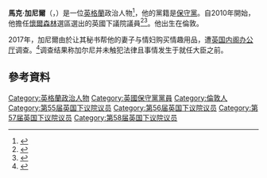 '''馬克·加尼爾'''（{{lang-en|Mark Garnier}}，{{bd|1963年|2月26日}}）是一位[[英格蘭|英格蘭]]政治人物<ref>{{London Gazette |issue=59418 |date=13 May 2010 |startpage=8746}}</ref>，他的黨籍是[[保守黨_(英國)|保守黨]]。自2010年開始，他擔任[[懷爾森林_(英國國會選區)|懷爾森林]]選區選出的英國下議院議員<ref>{{Cite web |url=http://www.theyworkforyou.com/mp/mark_garnier/wyre_forest |title=TheyWorkForYou.com |access-date=2016-03-06 |archive-date=2013-06-01 |archive-url=https://web.archive.org/web/20130601164756/http://www.theyworkforyou.com/mp/mark_garnier/wyre_forest |dead-url=no }}</ref><ref>{{Cite web |url=http://news.bbc.co.uk/1/shared/election2010/results/constituency/f34.stm |title=BBC Election 2010 |accessdate=2016-03-06 |archive-date=2017-08-28 |archive-url=https://web.archive.org/web/20170828201330/http://news.bbc.co.uk/1/shared/election2010/results/constituency/f34.stm |dead-url=no }}</ref>。他出生在倫敦。

2017年，加尼爾由於让其秘书帮他的妻子与情妇购买情趣用品，遭[[英国内阁办公厅|英国内阁办公厅]]调查。<ref name="Wootson">{{cite news|last1=Wootson Jr|first1=Cleve R.|title=A British minister admits he made his secretary buy sex toys as #MeToo hits Parliament|url=https://www.washingtonpost.com/news/worldviews/wp/2017/10/29/a-british-minister-admits-he-made-his-secretary-buy-sex-toys-as-metoo-hits-parliament/|accessdate=2017-10-29|work=The Washington Post|date=2017-10-29|archive-date=2017-11-03|archive-url=https://web.archive.org/web/20171103143655/https://www.washingtonpost.com/news/worldviews/wp/2017/10/29/a-british-minister-admits-he-made-his-secretary-buy-sex-toys-as-metoo-hits-parliament/|dead-url=no}}</ref>调查结果称加尔尼并未触犯法律且事情发生于就任大臣之前。

==參考資料==
{{Reflist}}

{{DEFAULTSORT:Garnier, Mark}}

[[Category:英格蘭政治人物|Category:英格蘭政治人物]]
[[Category:英國保守黨黨員|Category:英國保守黨黨員]]
[[Category:倫敦人|Category:倫敦人]]
[[Category:第55届英国下议院议员|Category:第55届英国下议院议员]]
[[Category:第56届英国下议院议员|Category:第56届英国下议院议员]]
[[Category:第57届英国下议院议员|Category:第57届英国下议院议员]]
[[Category:第58届英国下议院议员|Category:第58届英国下议院议员]]